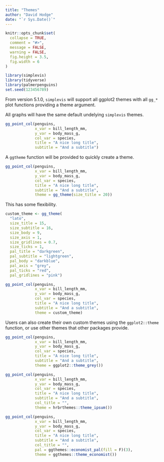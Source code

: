 ```yaml
---
title: "Themes"
author: "David Hodge"
date: "`r Sys.Date()`"
---
```


```r
knitr::opts_chunk$set(
  collapse = TRUE,
  comment = "#>",
  message = FALSE,
  warning = FALSE,
  fig.height = 3.5, 
  fig.width = 6
)
```

```r
library(simplevis)
library(tidyverse)
library(palmerpenguins)
set.seed(123456789)
```

From version 5.1.0, `simplevis` will support all ggplot2 themes with all `gg_*` plot functions providing a theme argument. 

All graphs will have the same default undelying `simplevis` themes.

```r
gg_point_col(penguins, 
             x_var = bill_length_mm, 
             y_var = body_mass_g, 
             col_var = species, 
             title = "A nice long title", 
             subtitle = "And a subtitle")
```

A `ggtheme` function will be provided to quickly create a theme. 

```r
gg_point_col(penguins, 
             x_var = bill_length_mm, 
             y_var = body_mass_g, 
             col_var = species, 
             title = "A nice long title", 
             subtitle = "And a subtitle", 
             theme = gg_theme(size_title = 20)) 
```

This has some flexibility.

```r
custom_theme <- gg_theme(
  "lato",
  size_title = 15,
  size_subtitle = 16,
  size_body = 9,
  size_axis = 1,
  size_gridlines = 0.7,
  size_ticks = 1,
  pal_title = "darkgreen",
  pal_subtitle = "lightgreen",
  pal_body = "darkblue",
  pal_axis = "grey",
  pal_ticks = "red",
  pal_gridlines = "pink")

gg_point_col(penguins, 
             x_var = bill_length_mm, 
             y_var = body_mass_g, 
             col_var = species, 
             title = "A nice long title", 
             subtitle = "And a subtitle", 
             theme = custom_theme) 
```

Users can also create their own custom themes using the `ggplot2::theme` function, or use other themes that other packages provide.

```r
gg_point_col(penguins, 
             x_var = bill_length_mm, 
             y_var = body_mass_g, 
             col_var = species, 
             title = "A nice long title", 
             subtitle = "And a subtitle",
             theme = ggplot2::theme_grey())
```

```r
gg_point_col(penguins, 
             x_var = bill_length_mm, 
             y_var = body_mass_g, 
             col_var = species, 
             title = "A nice long title", 
             subtitle = "And a subtitle",
             col_title = "",
             theme = hrbrthemes::theme_ipsum())
```

```r
gg_point_col(penguins, 
             x_var = bill_length_mm, 
             y_var = body_mass_g, 
             col_var = species, 
             title = "A nice long title", 
             subtitle = "And a subtitle",
             col_title = "",
             pal = ggthemes::economist_pal(fill = F)(3),
             theme = ggthemes::theme_economist())
```
